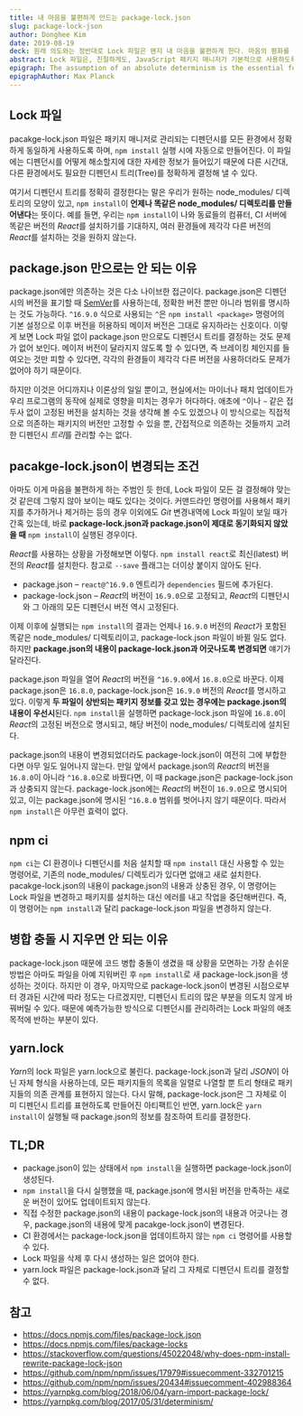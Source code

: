 ```yaml
---
title: 내 마음을 불편하게 만드는 package-lock.json
slug: package-lock-json
author: Donghee Kim
date: 2019-08-19
deck: 원래 의도와는 정반대로 Lock 파일은 왠지 내 마음을 불편하게 한다. 마음의 평화를 위해 몇몇 포인트를 정리헀다.
abstract: Lock 파일은, 친절하게도, JavaScript 패키지 매니저가 기본적으로 사용하도록 되어있는 데다가, 그 목적이 개발자가 느끼기에는 너무나도 직관적이라, 큰 거부감 없이 받아들이고 사용하게 되는 경향이 있다. 하지만 이런 친절함이나 직관성과는 별개로, 올바르게 사용하고 있는 건지에 대한 확신을 얻기가 어렵다. 이 글은 신경 쓰이는 Lock 파일의 몇몇 포인트를 정리한 것이다.
epigraph: The assumption of an absolute determinism is the essential foundation of every scientific enquiry.
epigraphAuthor: Max Planck
---
```


## Lock 파일

pacakge-lock.json 파일은 패키지 매니저로 관리되는 디펜던시를 모든 환경에서 정확하게 동일하게 사용하도록 하며, `npm install` 실행 시에 자동으로 만들어진다. 이 파일에는 디펜던시를 어떻게 해소할지에 대한 자세한 정보가 들어있기 때문에 다른 시간대, 다른 환경에서도 필요한 디펜던시 트리(Tree)를 정확하게 결정해 낼 수 있다.

여기서 디펜던시 트리를 정확히 결정한다는 말은 우리가 원하는 node_modules/ 디렉토리의 모양이 있고, `npm install`이 **언제나 똑같은 node_modules/ 디렉토리를 만들어낸다**는 뜻이다. 예를 들면, 우리는 `npm install`이 나와 동료들의 컴퓨터, CI 서버에 똑같은 버전의 *React*를 설치하기를 기대하지, 여러 환경들에 제각각 다른 버전의 *React*를 설치하는 것을 원하지 않는다.

## package.json 만으로는 안 되는 이유

package.json에만 의존하는 것은 다소 나이브한 접근이다. package.json은 디펜던시의 버전을 표기할 때 [SemVer](https://semver.org)를 사용하는데, 정확한 버전 뿐만 아니라 범위를 명시하는 것도 가능하다. `^16.9.0` 식으로 사용되는 `^`은 `npm install <package>` 명령어의 기본 설정으로 이후 버전을 허용하되 메이저 버전은 그대로 유지하라는 신호이다. 이렇게 보면 Lock 파일 없이 package.json 만으로도 디펜던시 트리를 결정하는 것도 문제가 없어 보인다. 메이저 버전이 달라지지 않도록 할 수 있다면, 즉 브레이킹 체인지를 들여오는 것만 피할 수 있다면, 각각의 환경들이 제각각 다른 버전을 사용하더라도 문제가 없어야 하기 때문이다.

하지만 이것은 어디까지나 이론상의 일일 뿐이고, 현실에서는 마이너나 패치 업데이트가 우리 프로그램의 동작에 실제로 영향을 미치는 경우가 허다하다. 애초에 `^`이나 `~` 같은 접두사 없이 고정된 버전을 설치하는 것을 생각해 볼 수도 있겠으나 이 방식으로는 직접적으로 의존하는 패키지의 버전만 고정할 수 있을 뿐, 간접적으로 의존하는 것들까지 고려한 디펜던시 *트리*를 관리할 수는 없다.

## pacakge-lock.json이 변경되는 조건

아마도 이게 마음을 불편하게 하는 주범인 듯 한데, Lock 파일이 모든 걸 결정해야 맞는 것 같은데 그렇지 않아 보이는 때도 있다는 것이다. 커맨드라인 명령어를 사용해서 패키지를 추가하거나 제거하는 등의 경우 이외에도 *Git* 변경내역에 Lock 파일이 보일 때가 간혹 있는데, 바로 **package-lock.json과 package.json이 제대로 동기화되지 않았을 때** `npm install`이 실행된 경우이다.

*React*를 사용하는 상황을 가정해보면 이렇다. `npm install react`로 최신(latest) 버전의 *React*를 설치한다. 참고로 `--save` 플래그는 더이상 붙이지 않아도 된다.

- package.json – `react@^16.9.0` 엔트리가 `dependencies` 필드에 추가된다.
- package-lock.json – *React*의 버전이 `16.9.0`으로 고정되고, *React*의 디펜던시와 그 아래의 모든 디펜던시 버전 역시 고정된다.

이제 이후에 실행되는 `npm install`의 결과는 언제나 `16.9.0` 버전의 *React*가 포함된 똑같은 node_modules/ 디렉토리이고, package-lock.json 파일이 바뀔 일도 없다. 하지만 **package.json의 내용이 package-lock.json과 어긋나도록 변경되면** 얘기가 달라진다.

package.json 파일을 열어 *React*의 버전을 `^16.9.0`에서 `16.8.0`으로 바꾼다. 이제 package.json은 `16.8.0`, package-lock.json은 `16.9.0` 버전의 *React*를 명시하고 있다. 이렇게 **두 파일이 상반되는 패키지 정보를 갖고 있는 경우에는 package.json의 내용이 우선시**된다. `npm install`을 실행하면 package-lock.json 파일에 `16.8.0`이 *React*의 고정된 버전으로 명시되고, 해당 버전이 node_modules/ 디렉토리에 설치된다.

package.json의 내용이 변경되었더라도 package-lock.json이 여전히 그에 부합한다면 아무 일도 일어나지 않는다. 만일 앞에서 package.json의 *React*의 버전을 `16.8.0`이 아니라 `^16.8.0`으로 바꿨다면, 이 때 package.json은 package-lock.json과 상충되지 않는다. package-lock.json에는 *React*의 버전이 `16.9.0`으로 명시되어 있고, 이는 package.json에 명시된 `^16.8.0` 범위를 벗어나지 않기 때문이다. 따라서 `npm install`은 아무런 효력이 없다.

## npm ci

`npm ci`는 CI 환경이나 디펜던시를 처음 설치할 때 `npm install` 대신 사용할 수 있는 명령어로, 기존의 node_modules/ 디렉토리가 있다면 없애고 새로 설치한다. pacakge-lock.json의 내용이 package.json의 내용과 상충된 경우, 이 명령어는 Lock 파일을 변경하고 패키지를 설치하는 대신 에러를 내고 작업을 중단해버린다. 즉, 이 명령어는 `npm install`과 달리 package-lock.json 파일을 변경하지 않는다.

## 병합 충돌 시 지우면 안 되는 이유

package-lock.json 때문에 코드 병합 충돌이 생겼을 때 상황을 모면하는 가장 손쉬운 방법은 아마도 파일을 아예 지워버린 후 `npm install`로 새 package-lock.json을 생성하는 것이다. 하지만 이 경우, 마지막으로 package-lock.json이 변경된 시점으로부터 경과된 시간에 따라 정도는 다르겠지만, 디펜던시 트리의 많은 부분을 의도치 않게 바꿔버릴 수 있다. 때문에 예측가능한 방식으로 디펜던시를 관리하려는 Lock 파일의 애초 목적에 반하는 부분이 있다.

## yarn.lock

*Yarn*의 lock 파일은 yarn.lock으로 불린다. package-lock.json과 달리 *JSON*이 아닌 자체 형식을 사용하는데, 모든 패키지들의 목록을 일렬로 나열할 뿐 트리 형태로 패키지들의 의존 관계를 표현하지 않는다. 다시 말해, package-lock.json은 그 자체로 이미 디펜던시 트리를 표현하도록 만들어진 아티팩트인 반면, yarn.lock은 `yarn install`이 실행될 때 package.json의 정보를 참조하여 트리를 결정한다.

## TL;DR

- package.json이 있는 상태에서 `npm install`을 실행하면 package-lock.json이 생성된다.
- `npm install`을 다시 실행했을 때, package.json에 명시된 버전을 만족하는 새로운 버전이 있어도 업데이트되지 않는다.
- 직접 수정한 package.json의 내용이 package-lock.json의 내용과 어긋나는 경우, package.json의 내용에 맞게 pacakge-lock.json이 변경된다.
- CI 환경에서는 package-lock.json을 업데이트하지 않는 `npm ci` 명령어를 사용할 수 있다.
- Lock 파일을 삭제 후 다시 생성하는 일은 없어야 한다.
- yarn.lock 파일은 package-lock.json과 달리 그 자체로 디펜던시 트리를 결정할 수 없다.


## 참고

- https://docs.npmjs.com/files/package-lock.json
- https://docs.npmjs.com/files/package-locks
- https://stackoverflow.com/questions/45022048/why-does-npm-install-rewrite-package-lock-json
- https://github.com/npm/npm/issues/17979#issuecomment-332701215
- https://github.com/npm/npm/issues/20434#issuecomment-402988364
- https://yarnpkg.com/blog/2018/06/04/yarn-import-package-lock/
- https://yarnpkg.com/blog/2017/05/31/determinism/
